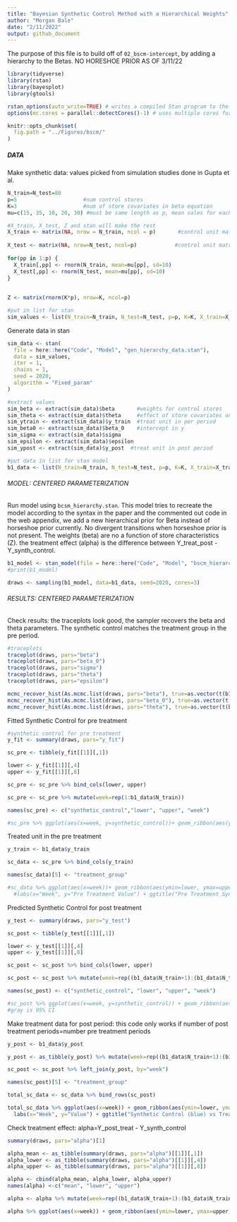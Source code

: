 ```yaml
---
title: "Bayesian Synthetic Control Method with a Hierarchical Weights"
author: "Morgan Bale"
date: "2/11/2022"
output: github_document
---
```


The purpose of this file is to build off of `02_bscm-intercept`, by adding a hierarchy to the Betas. NO HORESHOE PRIOR AS OF 3/11/22 

```r
library(tidyverse)
library(rstan)
library(bayesplot)
library(gtools)

rstan_options(auto_write=TRUE) # writes a compiled Stan program to the disk to avoid recompiling
options(mc.cores = parallel::detectCores()-1) # uses multiple cores for stan

knitr::opts_chunk$set(
  fig.path = "../Figures/bscm/"
)
```

##### DATA #######

Make synthetic data: values picked from simulation studies done in Gupta et al.
```r
N_train=N_test=80
p=5                     #num control stores
K=3                     #num of store covariates in beta equation 
mu=c(15, 35, 10, 20, 30) #must be same length as p, mean sales for each store

#X_train, X_test, Z and stan will make the rest
X_train <- matrix(NA, nrow = N_train, ncol = p)       #control unit matrix in pre treatment
  
X_test <- matrix(NA, nrow=N_test, ncol=p)            #control unit matrix in post treatment 
  
for(pp in 1:p) {
  X_train[,pp] <- rnorm(N_train, mean=mu[pp], sd=10)     
  X_test[,pp] <- rnorm(N_test, mean=mu[pp], sd=10)
}
  
  
Z <- matrix(rnorm(K*p), nrow=K, ncol=p)

#put in list for stan
sim_values <- list(N_train=N_train, N_test=N_test, p=p, K=K, X_train=X_train, X_test=X_test, Z=Z)
```

Generate data in stan
```r
sim_data <- stan(
  file = here::here("Code", "Model", "gen_hierarchy_data.stan"),
  data = sim_values,
  iter = 1,
  chains = 1,
  seed = 2020,
  algorithm = "Fixed_param"
)

#extract values
sim_beta <- extract(sim_data)$beta       #weights for control stores 
sim_theta <- extract(sim_data)$theta     #effect of store covariates on weights (beta)
sim_ytrain <- extract(sim_data)$y_train  #treat unit in per period
sim_beta0 <- extract(sim_data)$beta_0    #intercept in y 
sim_sigma <- extract(sim_data)$sigma
sim_epsilon <- extract(sim_data)$epsilon
sim_ypost <- extract(sim_data)$y_post  #treat unit in post period

#put data in list for stan model 
b1_data <- list(N_train=N_train, N_test=N_test, p=p, K=K, X_train=X_train, X_test=X_test, Z=Z, beta=sim_beta, theta=sim_theta, y_train=as.vector(sim_ytrain), beta_0=sim_beta0, sigma=sim_sigma, epsilon=sim_epsilon, y_post=as.vector(sim_ypost))
```


###### MODEL: CENTERED PARAMETERIZATION ########

Run model using `bcsm_hierarchy.stan`. This model tries to recreate the model according to the syntax in the paper and the commented out code in the web appendix, we add a new hierarchical prior for Beta instead of horseshoe prior currently. No divergent transitions when horseshoe prior is not present. The weights (beta) are no a function of store characteristics (Z). the treatment effect (alpha) is the difference between Y_treat_post - Y_synth_control. 

```r
b1_model <- stan_model(file = here::here("Code", "Model", "bscm_hierarchy.stan"))
#print(b1_model)

draws <- sampling(b1_model, data=b1_data, seed=2020, cores=3)
```

###### RESULTS: CENTERED PARAMETERIZATION ######

Check results: the traceplots look good, the sampler recovers the beta and theta parameters. The synthetic control matches the treatment group in the pre period. 

```r
#traceplots
traceplot(draws, pars="beta")
traceplot(draws, pars="beta_0")
traceplot(draws, pars="sigma")
traceplot(draws, pars="theta")
traceplot(draws, pars="epsilon")

mcmc_recover_hist(As.mcmc.list(draws, pars="beta"), true=as.vector(t(b1_data$beta)))
mcmc_recover_hist(As.mcmc.list(draws, pars="beta_0"), true=as.vector(t(b1_data$beta_0)))
mcmc_recover_hist(As.mcmc.list(draws, pars="theta"), true=as.vector(t(b1_data$theta)))
```

Fitted Synthetic Control for pre treatment

```r
#synthetic control for pre treatment
y_fit <- summary(draws, pars="y_fit")

sc_pre <- tibble(y_fit[[1]][,1])

lower <- y_fit[[1]][,4]
upper <- y_fit[[1]][,8]

sc_pre <- sc_pre %>% bind_cols(lower, upper)

sc_pre <- sc_pre %>% mutate(week=rep(1:b1_data$N_train))

names(sc_pre) <- c("synthetic_control","lower", "upper", "week")

#sc_pre %>% ggplot(aes(x=week, y=synthetic_control))+ geom_ribbon(aes(ymin=lower, ymax=upper), fill="gray80") + geom_line() + ggtitle("Synthetic Control in the Pre Treatment") + labs(x="Week", y="Control Observations") 
```

Treated unit in the pre treatment
```r
y_train <- b1_data$y_train

sc_data <- sc_pre %>% bind_cols(y_train)

names(sc_data)[5] <- "treatment_group"

#sc_data %>% ggplot(aes(x=week))+ geom_ribbon(aes(ymin=lower, ymax=upper), fill="gray80") + geom_line(aes(y=treatment_group), color="darkred") + geom_line(aes(y=synthetic_control), color="steelblue") + 
  #labs(x="Week", y="Pre Treatment Value") + ggtitle("Pre Treatment Synthetic Control (blue) vs Treatment Group (red)") 
```

Predicted Synthetic Control for post treatment
```r
y_test <- summary(draws, pars="y_test")

sc_post <- tibble(y_test[[1]][,1])

lower <- y_test[[1]][,4]
upper <- y_test[[1]][,8]

sc_post <- sc_post %>% bind_cols(lower, upper)

sc_post <- sc_post %>% mutate(week=rep((b1_data$N_train+1):(b1_data$N_train+b1_data$N_test)))

names(sc_post) <- c("synthetic_control", "lower", "upper", "week")

#sc_post %>% ggplot(aes(x=week, y=synthetic_control)) + geom_ribbon(aes(ymin=lower, ymax=upper), fill="gray80") + geom_line() + ggtitle("Synthetic Control in the Post Treatment") + labs(x="Week", y="Control Value")
#gray is 95% CI 
```

Make treatment data for post period: this code only works if number of post treatment periods=number pre treatment periods
```r
y_post <- b1_data$y_post

y_post <- as_tibble(y_post) %>% mutate(week=rep((b1_data$N_train+1):(b1_data$N_train+b1_data$N_test)))

sc_post <- sc_post %>% left_join(y_post, by="week")

names(sc_post)[5] <- "treatment_group"

total_sc_data <- sc_data %>% bind_rows(sc_post)

total_sc_data %>% ggplot(aes(x=week)) + geom_ribbon(aes(ymin=lower, ymax=upper), fill="gray80") + geom_line(aes(y=treatment_group), color="darkred") + geom_line(aes(y=synthetic_control), color="steelblue") +
  labs(x="Week", y="Value") + ggtitle("Synthetic Control (blue) vs Treatment Group (red)") + geom_vline(xintercept=b1_data$N_train) 
```
Check treatment effect: alpha=Y_post_treat - Y_synth_control 
```r
summary(draws, pars="alpha")[1]

alpha_mean <- as_tibble(summary(draws, pars="alpha")[[1]][,1])
alpha_lower <- as_tibble(summary(draws, pars="alpha")[[1]][,4])
alpha_upper <- as_tibble(summary(draws, pars="alpha")[[1]][,8])

alpha <- cbind(alpha_mean, alpha_lower, alpha_upper)
names(alpha) <-c("mean", "lower", "upper")

alpha <- alpha %>% mutate(week=rep((b1_data$N_train+1):(b1_data$N_train+b1_data$N_test)))

alpha %>% ggplot(aes(x=week)) + geom_ribbon(aes(ymin=lower, ymax=upper), fill="gray80") + geom_line(aes(y=mean), color="darkred") + labs(x="Week", y="Value") + ggtitle("Treatment effect over time: Y_treat_post - Y_synth_control") + geom_hline(yintercept=0)
```


